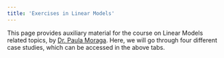 ```yaml
---
title: 'Exercises in Linear Models'
---
```


This page provides auxiliary material for the course on Linear Models related topics, by [Dr. Paula Moraga](https://www.paulamoraga.com/). Here, we will go through four different case studies, which can be accessed in the above tabs.

